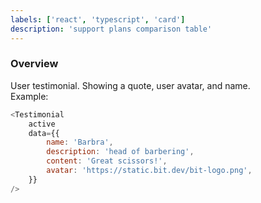 ```yaml
---
labels: ['react', 'typescript', 'card']
description: 'support plans comparison table'
---
```



### Overview

User testimonial. Showing a quote, user avatar, and name.  
Example:
```js live
<Testimonial
	active
	data={{
		name: 'Barbra',
		description: 'head of barbering',
		content: 'Great scissors!',
		avatar: 'https://static.bit.dev/bit-logo.png',
	}}
/>
```